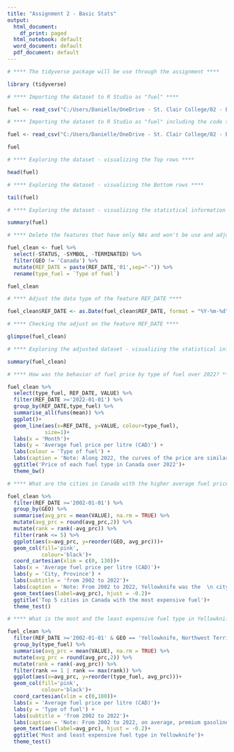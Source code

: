 ---
title: "Assignment 2 - Basic Stats"
output:
  html_document:
    df_print: paged
  html_notebook: default
  word_document: default
  pdf_document: default
---

```{r}
# **** The tidyverse package will be use through the assignment ****

library (tidyverse)
```


```{r}
# **** Importing the dataset to R Studio as "fuel" ****

fuel <- read_csv("C:/Users/Danielle/OneDrive - St. Clair College/02 - Basic Stats/Assignments/Assignment 2/18100001.csv")
```


```{r}
# **** Importing the dataset to R Studio as "fuel" including the code showed by the R Studio message above to avoid receive it again****

fuel <- read_csv("C:/Users/Danielle/OneDrive - St. Clair College/02 - Basic Stats/Assignments/Assignment 2/18100001.csv", show_col_types = FALSE)
```


```{r}
fuel
```

```{r}
# **** Exploring the dataset - visualizing the Top rows ****

head(fuel)

```


```{r}
# **** Exploring the dataset - visualizing the Bottom rows ****

tail(fuel)

```

```{r}
# **** Exploring the dataset - visualizing the statistical information about each feature ****

summary(fuel)

```


```{r}
# **** Delete the features that have only NAs and won't be use and adjust others ****

fuel_clean <- fuel %>% 
  select(-STATUS, -SYMBOL, -TERMINATED) %>% 
  filter(GEO != 'Canada') %>% 
  mutate(REF_DATE = paste(REF_DATE,'01',sep="-")) %>% 
  rename(type_fuel = `Type of fuel`)


```

```{r}
fuel_clean
```

```{r}
# **** Adjust the data type of the feature REF_DATE ****

fuel_clean$REF_DATE <- as.Date(fuel_clean$REF_DATE, format = "%Y-%m-%d")

```



```{r}
# **** Checking the adjust on the feature REF_DATE ****

glimpse(fuel_clean)

```


```{r}
# **** Exploring the adjusted dataset - visualizing the statistical information about each feature ****

summary(fuel_clean)
```

```{r}
# **** How was the behavior of fuel price by type of fuel over 2022? ****

fuel_clean %>% 
  select(type_fuel, REF_DATE, VALUE) %>% 
  filter(REF_DATE >='2022-01-01') %>% 
  group_by(REF_DATE,type_fuel) %>% 
  summarise_all(funs(mean)) %>% 
  ggplot()+
  geom_line(aes(x=REF_DATE, y=VALUE, colour=type_fuel),
            size=1)+
  labs(x = 'Month')+
  labs(y = 'Average fuel price per litre (CAD)') +
  labs(colour = 'Type of fuel') +
  labs(caption = 'Note: Along 2022, the curves of the price are similar \n for every fuel type, however, householding heating fuel \n and diesel did not returned to the patamar of January22.\n House holding heating fuel started the year as the less\n expensive fuel and ended as the second most expensive.')+
  ggtitle('Price of each fuel type in Canada over 2022')+
  theme_bw()

```

```{r}
# **** What are the cities in Canada with the higher average fuel price from 2002 to 2022? ****

fuel_clean %>% 
  filter(REF_DATE >='2002-01-01') %>% 
  group_by(GEO) %>% 
  summarise(avg_prc = mean(VALUE), na.rm = TRUE) %>% 
  mutate(avg_prc = round(avg_prc,2)) %>% 
  mutate(rank = rank(-avg_prc)) %>% 
  filter(rank <= 5) %>% 
  ggplot(aes(x=avg_prc, y=reorder(GEO, avg_prc)))+
  geom_col(fill='pink',
           colour='black')+
  coord_cartesian(xlim = c(0, 130))+
  labs(x = 'Average fuel price per litre (CAD)')+
  labs(y = 'City, Province') +
  labs(subtitle = 'from 2002 to 2022')+
  labs(caption = 'Note: From 2002 to 2022, Yellowknife was the  \n city in Canada where the fuel was more expensive')+
  geom_text(aes(label=avg_prc), hjust = -0.2)+
  ggtitle('Top 5 cities in Canada with the most expensive fuel')+
  theme_test()

```

```{r}
# **** What is the most and the least expensive fuel type in Yellowknife since 2002? ****

fuel_clean %>% 
  filter(REF_DATE >='2002-01-01' & GEO == 'Yellowknife, Northwest Territories') %>% 
  group_by(type_fuel) %>% 
  summarise(avg_prc = mean(VALUE), na.rm = TRUE) %>% 
  mutate(avg_prc = round(avg_prc,2)) %>% 
  mutate(rank = rank(-avg_prc)) %>% 
  filter(rank == 1 | rank == max(rank)) %>% 
  ggplot(aes(x=avg_prc, y=reorder(type_fuel, avg_prc)))+
  geom_col(fill='pink',
           colour='black')+
  coord_cartesian(xlim = c(0,180))+
  labs(x = 'Average fuel price per litre (CAD)')+
  labs(y = 'Type of fuel') +
  labs(subtitle = 'from 2002 to 2022')+
  labs(caption = 'Note: From 2002 to 2022, on average, premium gasoline was the \n most expensive fuel type in Yellowknife and household heating fuel \n the least expensive.')+
  geom_text(aes(label=avg_prc), hjust = -0.2)+
  ggtitle('Most and least expensive fuel type in Yellowknife')+
  theme_test()

```

